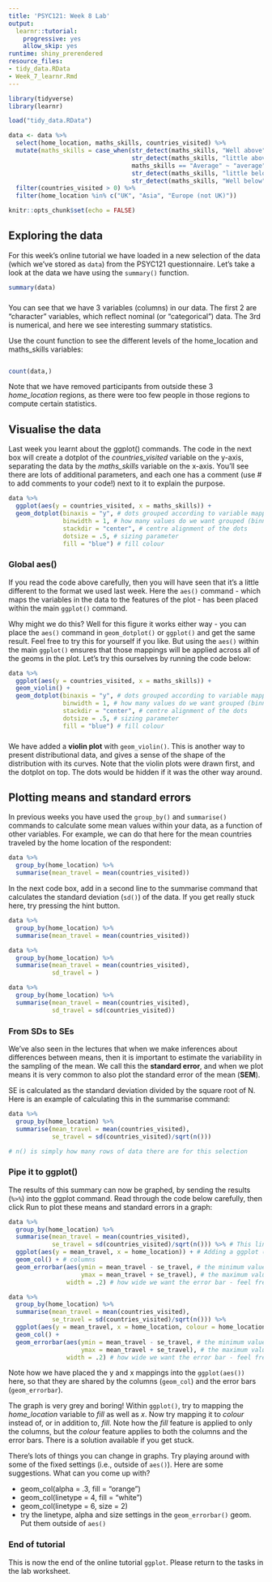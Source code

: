 ```yaml
---
title: 'PSYC121: Week 8 Lab'
output:
  learnr::tutorial:
    progressive: yes
    allow_skip: yes
runtime: shiny_prerendered
resource_files:
- tidy_data.RData
- Week_7_learnr.Rmd
---
```


```r
library(tidyverse)
library(learnr)

load("tidy_data.RData")

data <- data %>%
  select(home_location, maths_skills, countries_visited) %>%
  mutate(maths_skills = case_when(str_detect(maths_skills, "Well above") ~ "above",
                                  str_detect(maths_skills, "little above") ~ "above",
                                  maths_skills == "Average" ~ "average",
                                  str_detect(maths_skills, "little below") ~ "below",
                                  str_detect(maths_skills, "Well below") ~ "below")) %>% 
  filter(countries_visited > 0) %>% 
  filter(home_location %in% c("UK", "Asia", "Europe (not UK)"))

knitr::opts_chunk$set(echo = FALSE)
```

## Exploring the data

For this week's online tutorial we have loaded in a new selection of the data (which we've stored as `data`) from the PSYC121 questionnaire. Let's take a look at the data we have using the `summary()` function. 

```r

summary(data)

```

###

You can see that we have 3 variables (columns) in our data. The first 2 are "character" variables, which reflect nominal (or "categorical") data. The 3rd is numerical, and here we see interesting summary statistics. 

Use the count function to see the different levels of the home_location and maths_skills variables:

```r

```

```r

count(data,)


```

Note that we have removed participants from outside these 3 *home_location* regions, as there were too few people in those regions to compute certain statistics.

## Visualise the data

Last week you learnt about the ggplot() commands. The code in the next box will create a dotplot of the *countries_visited* variable on the y-axis, separating the data by the *maths_skills* variable on the x-axis. You'll see there are lots of additional parameters, and each one has a comment (use # to add comments to your code!) next to it to explain the purpose.

```r

data %>% 
  ggplot(aes(y = countries_visited, x = maths_skills)) +
  geom_dotplot(binaxis = "y", # dots grouped according to variable mapped to y
               binwidth = 1, # how many values do we want grouped (binned) together
               stackdir = "center", # centre alignment of the dots
               dotsize = .5, # sizing parameter
               fill = "blue") # fill colour

```

### Global aes()

If you read the code above carefully, then you will have seen that it's a little different to the format we used last week. Here the `aes()` command - which maps the variables in the data to the features of the plot - has been placed within the main `ggplot()` command. 

Why might we do this? Well for this figure it works either way - you can place the `aes()` command in `geom_dotplot()` or `ggplot()` and get the same result. Feel free to try this for yourself if you like. But using the `aes()` within the main `ggplot()` ensures that those mappings will be applied across all of the geoms in the plot. Let's try this ourselves by running the code below:

```r

data %>% 
  ggplot(aes(y = countries_visited, x = maths_skills)) +
  geom_violin() +
  geom_dotplot(binaxis = "y", # dots grouped according to variable mapped to y
               binwidth = 1, # how many values do we want grouped (binned) together
               stackdir = "center", # centre alignment of the dots
               dotsize = .5, # sizing parameter
               fill = "blue") # fill colour

```
###

We have added a **violin plot** with `geom_violin()`. This is another way to present distributional data, and gives a sense of the shape of the distribution with its curves. Note that the violin plots were drawn first, and the dotplot on top. The dots would be hidden if it was the other way around.

## Plotting means and standard errors

In previous weeks you have used the `group_by()` and `summarise()` commands to calculate some mean values within your data, as a function of other variables. For example, we can do that here for the mean countries traveled by the home location of the respondent:

```r

data %>% 
  group_by(home_location) %>% 
  summarise(mean_travel = mean(countries_visited))


```

In the next code box, add in a second line to the summarise command that calculates the standard deviation (`sd()`) of the data. If you get really stuck here, try pressing the hint button.

```r

data %>% 
  group_by(home_location) %>% 
  summarise(mean_travel = mean(countries_visited))


```

```r

data %>% 
  group_by(home_location) %>% 
  summarise(mean_travel = mean(countries_visited),
            sd_travel = )


```

```r

data %>% 
  group_by(home_location) %>% 
  summarise(mean_travel = mean(countries_visited),
            sd_travel = sd(countries_visited))


```

### From SDs to SEs

We've also seen in the lectures that when we make inferences about differences between means, then it is important to estimate the variability in the sampling of the mean. We call this the **standard error**, and when we plot means it is very common to also plot the standard error of the mean (**SEM**). 

SE is calculated as the standard deviation divided by the square root of N. Here is an example of calculating this in the summarise command: 

```r

data %>% 
  group_by(home_location) %>% 
  summarise(mean_travel = mean(countries_visited),
            se_travel = sd(countries_visited)/sqrt(n())) 

# n() is simply how many rows of data there are for this selection


```

### Pipe it to ggplot()

The results of this summary can now be graphed, by sending the results (`%>%`) into the ggplot command. Read through the code below carefully, then click Run to plot these means and standard errors in a graph:

```r

data %>% 
  group_by(home_location) %>% 
  summarise(mean_travel = mean(countries_visited),
            se_travel = sd(countries_visited)/sqrt(n())) %>% # This line and those above are the same as the previous code chunk
  ggplot(aes(y = mean_travel, x = home_location)) + # Adding a ggplot (graph)
  geom_col() + # columns
  geom_errorbar(aes(ymin = mean_travel - se_travel, # the minimum value for the error bar
                    ymax = mean_travel + se_travel), # the maximum value for the error bar
                width = .2) # how wide we want the error bar - feel free to change this.


```

```r

data %>% 
  group_by(home_location) %>% 
  summarise(mean_travel = mean(countries_visited),
            se_travel = sd(countries_visited)/sqrt(n())) %>% 
  ggplot(aes(y = mean_travel, x = home_location, colour = home_location, fill = home_location)) +
  geom_col() +
  geom_errorbar(aes(ymin = mean_travel - se_travel, # the minimum value for the error bar
                    ymax = mean_travel + se_travel), # the maximum value for the error bar
                width = .2) # how wide we want the error bar - feel free to change this.


```

Note how we have placed the y and x mappings into the `ggplot(aes())` here, so that they are shared by the columns (`geom_col`) and the error bars (`geom_errorbar`). 

The graph is very grey and boring! Within `ggplot()`, try to mapping the *home_location* variable to *fill* as well as *x*. Now try mapping it to *colour* instead of, or in addition to, *fill*. Note how the *fill* feature is applied to only the columns, but the *colour* feature applies to both the columns and the error bars. There is a solution available if you get stuck.

There's lots of things you can change in graphs. Try playing around with some of the fixed settings (i.e., outside of `aes()`). Here are some suggestions. What can you come up with?

- geom_col(alpha = .3, fill = "orange")
- geom_col(linetype = 4, fill = "white")
- geom_col(linetype = 6, size = 2)
- try the linetype, alpha and size settings in the `geom_errorbar()` geom. Put them outside of `aes()`


### End of tutorial

This is now the end of the online tutorial `ggplot`. Please return to the tasks in the lab worksheet.




